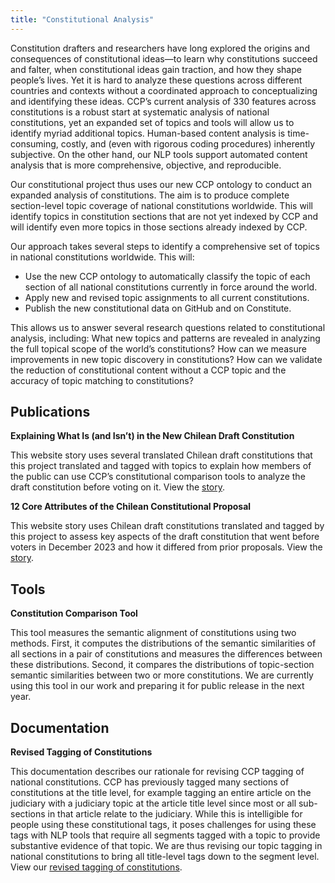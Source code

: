 ```yaml
---
title: "Constitutional Analysis"
---
```


Constitution drafters and researchers have long explored the origins and consequences of constitutional ideas—to learn why constitutions succeed and falter, when constitutional ideas gain traction, and how they shape people’s lives. Yet it is hard to analyze these questions across different countries and contexts without a coordinated approach to conceptualizing and identifying these ideas. CCP’s current analysis of 330 features across constitutions is a robust start at systematic analysis of national constitutions, yet an expanded set of topics and tools will allow us to identify myriad additional topics. Human-based content analysis is time-consuming, costly, and (even with rigorous coding procedures) inherently subjective. On the other hand, our NLP tools support automated content analysis that is more comprehensive, objective, and reproducible.

Our constitutional project thus uses our new CCP ontology to conduct an expanded analysis of constitutions. The aim is to produce complete section-level topic coverage of national constitutions worldwide. This will identify topics in constitution sections that are not yet indexed by CCP and will identify even more topics in those sections already indexed by CCP.

Our approach takes several steps to identify a comprehensive set of topics in national constitutions worldwide. This will:

* Use the new CCP ontology to automatically classify the topic of each section of all national constitutions currently in force around the world.
* Apply new and revised topic assignments to all current constitutions.
* Publish the new constitutional data on GitHub and on Constitute.

This allows us to answer several research questions related to constitutional analysis, including: What new topics and patterns are revealed in analyzing the full topical scope of the world’s constitutions? How can we measure improvements in new topic discovery in constitutions? How can we validate the reduction of constitutional content without a CCP topic and the accuracy of topic matching to constitutions?

## Publications

**Explaining What Is (and Isn't) in the New Chilean Draft Constitution**

This website story uses several translated Chilean draft constitutions that this project translated and tagged with topics to explain how members of the public can use CCP’s constitutional comparison tools to analyze the draft constitution before voting on it. View the [story](https://comparativeconstitutionsproject.org/exploring-what-is-and-isnt-in-the-new-chilean-draft-constitution-2/).

**12 Core Attributes of the Chilean Constitutional Proposal**

This website story uses Chilean draft constitutions translated and tagged by this project to assess key aspects of the draft constitution that went before voters in December 2023 and how it differed from prior proposals. View the [story](https://www.constituteproject.org/data-stories/chile-2023-proposal).

## Tools

**Constitution Comparison Tool**

This tool measures the semantic alignment of constitutions using two methods. First, it computes the distributions of the semantic similarities of all sections in a pair of constitutions and measures the differences between these distributions. Second, it compares the distributions of topic-section semantic similarities between two or more constitutions. We are currently using this tool in our work and preparing it for public release in the next year.

## Documentation

**Revised Tagging of Constitutions**

This documentation describes our rationale for revising CCP tagging of national constitutions. CCP has previously tagged many sections of constitutions at the title level, for example tagging an entire article on the judiciary with a judiciary topic at the article title level since most or all sub-sections in that article relate to the judiciary. While this is intelligible for people using these constitutional tags, it poses challenges for using these tags with NLP tools that require all segments tagged with a topic to provide substantive evidence of that topic. We are thus revising our topic tagging in national constitutions to bring all title-level tags down to the segment level. View our [revised tagging of constitutions](https://github.com/conceptintegration/conceptintegration.github.io/blob/main/revised_tagging.pdf).
